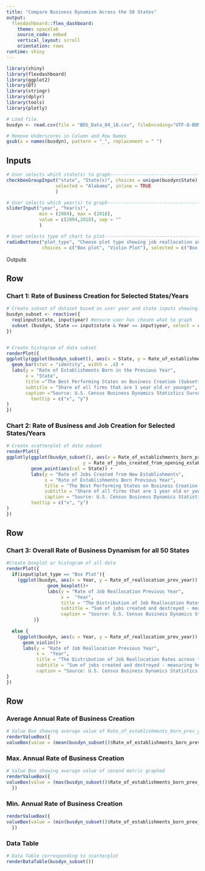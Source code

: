 ---
title: "Compare Business Dynamism Across the 50 States"
output: 
  flexdashboard::flex_dashboard:
    theme: spacelab
    source_code: embed
    vertical_layout: scroll
    orientation: rows
runtime: shiny
---

```{r setup, include=FALSE}
library(shiny)
library(flexdashboard)
library(ggplot2)
library(DT)
library(stringr)
library(dplyr)
library(tools)
library(plotly)

# Load file
busdyn <- read.csv(file = "BDS_Data_04_18.csv", fileEncoding="UTF-8-BOM")

# Remove Underscores in Column and Row Names
gsub(x = names(busdyn), pattern = "_", replacement = " ") 

```
Inputs {.sidebar}
-----------------------------------------------------------------------
```{r sidebar}
# User selects which state(s) to graph------------------------------------------
checkboxGroupInput("state", "State(s)", choices = unique(busdyn$State),
                  selected = "Alabama", inline = TRUE
                  )

# User selects which year(s) to graph-------------------------------------------
sliderInput("year", "Year(s)",
            min = (2004), max = (2018),
            value = c(2004,2018), sep = ""
            )

# User selects type of chart to plot---------------------------------------------
radioButtons("plot_type", "Choose plot type showing job reallocation across all states", 
             choices = c("Box plot", "Violin Plot"), selected = c("Box plot"))
```
Outputs

Row {data-height=650, .tabset}
-----------------------------------------------------------------------
### Chart 1: Rate of Business Creation for Selected States/Years

```{r first plot}
# Create subset of dataset based on user year and state inputs showing new estabs
busdyn_subset <- reactive({
  req(input$state, input$year) #ensure user has chosen what to graph
  subset (busdyn, State == input$state & Year == input$year, select = c(State, Year, Rate_of_establishments_born_prev_year, Rate_of_jobs_created_from_opening_establishments_prev_year))
})


# Create histogram of data subset
renderPlot({
ggplotly(ggplot(busdyn_subset(), aes(x = State, y = Rate_of_establishments_born_prev_year)) +
  geom_bar(stat = "identity", width = .4) +
  labs(y = "Rate of Establishments Born in the Previous Year",
       x = "State",
       title ="The Best Performing States on Business Creation (Subsetted Data)",
       subtitle = "Share of all firms that are 1 year old or younger",
       caption ="Source: U.S. Census Business Dynamics Statistics Survey"),
         tooltip = c("x", "y")
)
})
```

### Chart 2: Rate of Business and Job Creation for Selected States/Years

```{r second plot}

# Create scatterplot of data subset
renderPlot({
ggplotly(ggplot(busdyn_subset(), aes(x = Rate_of_establishments_born_prev_year,
                            y = Rate_of_jobs_created_from_opening_establishments_prev_year)) + 
         geom_point(aes(col = State)) +
         labs(y = "Rate of Jobs Created from New Establishments",
              x = "Rate of Establishments Born Previous Year",
              title = "The Best Performing States on Business Creation and Resultant Jobs (Subsetted Data)",
              subtitle = "Share of all firms that are 1 year old or younger and share of jobs at these firms", 
              caption = "Source: U.S. Census Business Dynamics Statistics Survey"),
         tooltip = c("x", "y")
)
})
```

Row {data-height=350}
-----------------------------------------------------------------------
### Chart 3: Overall Rate of Business Dynamism for all 50 States

```{r third plot}
#Create boxplot or histogram of all data
renderPlot({
  if(input$plot_type == "Box Plot"){
    (ggplot(busdyn, aes(x = Year, y = Rate_of_reallocation_prev_year)) +
               geom_boxplot()+
               labs(y = "Rate of Job Reallocation Previous Year",
                    x =  "Year",
                    title = "The Distribution of Job Reallocation Rates across the States, 2004-2018",
                    subtitle = "Sum of jobs created and destroyed - measuring how quickly jobs more from shrinking to expanding firms",
                    caption = "Source: U.S. Census Business Dynamics Statistics Survey")
          )}
    
  else {
    (ggplot(busdyn, aes(x = Year, y = Rate_of_reallocation_prev_year)) +
      geom_violin()+
      labs(y = "Rate of Job Reallocation Previous Year",
           x =  "Year",
           title = "The Distribution of Job Reallocation Rates across the States, 2004-2018",
           subtitle = "Sum of jobs created and destroyed - measuring how quickly jobs more from shrinking to expanding firms",
           caption = "Source: U.S. Census Business Dynamics Statistics Survey"))
}
})
```

Row {data-height=350}
-----------------------------------------------------------------------
### Average Annual Rate of Business Creation

```{r valueboxmean}
# Value Box showing average value of Rate_of_establishments_born_prev_year
renderValueBox({
valueBox(value = (mean(busdyn_subset()$Rate_of_establishments_born_prev_year)), "Average Annual Rate of Business Creation", icon = NULL)   })

```

### Max. Annual Rate of Business Creation

```{r valueboxmax}
# Value Box showing average value of second metric graphed
renderValueBox({
valueBox(value = (max(busdyn_subset()$Rate_of_establishments_born_prev_year)), "Max. Annual Rate of Business Creation", icon = NULL) 
  })

```

### Min. Annual Rate of Business Creation

```{r valueboxmin}
renderValueBox({
valueBox(value = (min(busdyn_subset()$Rate_of_establishments_born_prev_year)), "Min. Annual Rate of Business Creation", icon = NULL) 
  })
```

### Data Table

```{r datatable}
# Data Table corresponding to scatterplot
renderDataTable(busdyn_subset())
```